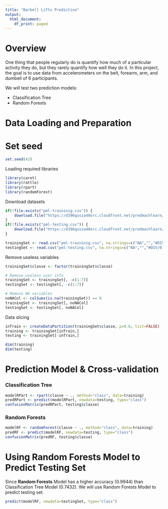 ---
title: "Barbell Lifts Prediction"
output:
  html_document:
    df_print: paged
---

# Overview

One thing that people regularly do is quantify how much of a particular activity they do, but they rarely quantify how well they do it. In this project, the goal is to use data from accelerometers on the belt, forearm, arm, and dumbell of 6 participants.

We will test two prediction models:

  - Classification Tree
  - Random Forests

# Data Loading and Preparation

# Set seed
```{r}
set.seed(42)
```


Loading required libraries
```{r message=FALSE, warning=FALSE}
library(caret)
library(rattle)
library(rpart)
library(randomForest)
```

Download datasets
```{r}
if(!file.exists("pml-traininig.csv")) {
    download.file("https://d396qusza40orc.cloudfront.net/predmachlearn/pml-training.csv", destfile="pml-traininig.csv")
}
if(!file.exists("pml-testing.csv")) {
    download.file("https://d396qusza40orc.cloudfront.net/predmachlearn/pml-testing.csv", destfile="pml-testing.csv")
}

trainingSet <- read.csv("pml-traininig.csv", na.strings=c("NA","","#DIV/0!"))
testingSet <- read.csv("pml-testing.csv", na.strings=c("NA","","#DIV/0!"))
```

Remove useless variables
```{r}
trainingSet$classe <- factor(trainingSet$classe)

# Remove useless user info
trainingSet <- trainingSet[, -c(1:7)]
testingSet <- testingSet[, -c(1:7)]

# Remove NA variables
noNACol <- colSums(is.na(trainingSet)) == 0
trainingSet <- trainingSet[, noNACol]
testingSet <- testingSet[, noNACol]
```

Data slicing
```{r}
inTrain <- createDataPartition(trainingSet$classe, p=0.6, list=FALSE)
training <- trainingSet[inTrain,]
testing <- trainingSet[-inTrain,]
```

```{r}
dim(training)
dim(testing)
```

# Prediction Model & Cross-validation

### Classification Tree
```{r}
modelRPart <- rpart(classe ~ ., method="class", data=training)
predRPart <- predict(modelRPart, newdata=testing, type="class")
confusionMatrix(predRPart, testing$classe)
```

### Random Forests
```{r}
modelRF <- randomForest(classe ~ ., method="class", data=training)
predRF <- predict(modelRF, newdata=testing, type="class")
confusionMatrix(predRF, testing$classe)
```

# Using Random Forests Model to Predict Testing Set

Since **Random Forests** Model has a higher accuracy (0.9944) than Classification Tree Model (0.7432). We will use Random Forests Model to predict testing set.

```{r}
predict(modelRF, newdata=testingSet, type="class")
```

